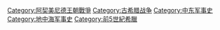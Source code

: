 {{Commonscat|Greco-Persian Wars}}

[[Category:阿契美尼德王朝戰爭|Category:阿契美尼德王朝戰爭]]
[[Category:古希腊战争|Category:古希腊战争]]
[[Category:中东军事史|Category:中东军事史]]
[[Category:地中海军事史|Category:地中海军事史]]
[[Category:前5世紀希臘|Category:前5世紀希臘]]
